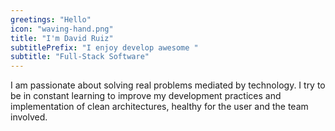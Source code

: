 ```yaml
---
greetings: "Hello"
icon: "waving-hand.png"
title: "I'm David Ruiz"
subtitlePrefix: "I enjoy develop awesome "
subtitle: "Full-Stack Software"
---
```


I am passionate about solving real problems mediated by technology. I try to be in constant learning to improve my development practices and implementation of clean architectures, healthy for the user and the team involved.
